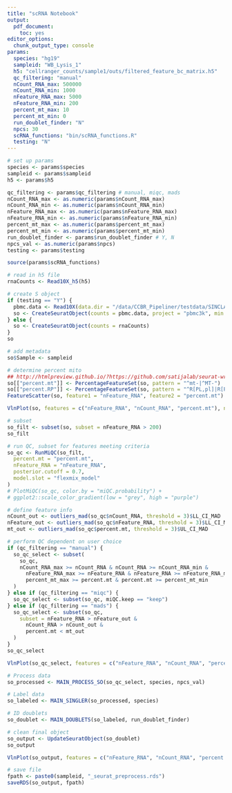 ```yaml
---
title: "scRNA Notebook"
output:
  pdf_document:
    toc: yes
editor_options:
  chunk_output_type: console
params:
  species: "hg19"
  sampleid: "WB_Lysis_1"
  h5: "cellranger_counts/sample1/outs/filtered_feature_bc_matrix.h5"
  qc_filtering: "manual"
  nCount_RNA_max: 500000
  nCount_RNA_min: 1000
  nFeature_RNA_max: 5000
  nFeature_RNA_min: 200
  percent_mt_max: 10
  percent_mt_min: 0
  run_doublet_finder: "N"
  npcs: 30
  scRNA_functions: "bin/scRNA_functions.R"
  testing: "N"
---
```


```r
# set up params
species <- params$species
sampleid <- params$sampleid
h5 <- params$h5

qc_filtering <- params$qc_filtering # manual, miqc, mads
nCount_RNA_max <- as.numeric(params$nCount_RNA_max)
nCount_RNA_min <- as.numeric(params$nCount_RNA_min)
nFeature_RNA_max <- as.numeric(params$nFeature_RNA_max)
nFeature_RNA_min <- as.numeric(params$nFeature_RNA_min)
percent_mt_max <- as.numeric(params$percent_mt_max)
percent_mt_min <- as.numeric(params$percent_mt_min)
run_doublet_finder <- params$run_doublet_finder # Y, N
npcs_val <- as.numeric(params$npcs)
testing <- params$testing

source(params$scRNA_functions)
```

```r
# read in h5 file
rnaCounts <- Read10X_h5(h5)

# create S object
if (testing == "Y") {
  pbmc.data <- Read10X(data.dir = "/data/CCBR_Pipeliner/testdata/SINCLAIR/data_storage/10xFQ/filtered_gene_bc_matrices/hg19/")
  so <- CreateSeuratObject(counts = pbmc.data, project = "pbmc3k", min.cells = 3, min.features = 200)
} else {
  so <- CreateSeuratObject(counts = rnaCounts)
}
so

# add metadata
so$Sample <- sampleid

# determine percent mito
## http://htmlpreview.github.io/?https://github.com/satijalab/seurat-wrappers/blob/master/docs/miQC.html
so[["percent.mt"]] <- PercentageFeatureSet(so, pattern = "^mt-|^MT-")
so[["percent.RP"]] <- PercentageFeatureSet(so, pattern = "^R[PL,pl]|R[PS,ps]")
FeatureScatter(so, feature1 = "nFeature_RNA", feature2 = "percent.mt")

VlnPlot(so, features = c("nFeature_RNA", "nCount_RNA", "percent.mt"), ncol = 3)
```

```r
# subset
so_filt <- subset(so, subset = nFeature_RNA > 200)
so_filt

# run QC, subset for features meeting criteria
so_qc <- RunMiQC(so_filt,
  percent.mt = "percent.mt",
  nFeature_RNA = "nFeature_RNA",
  posterior.cutoff = 0.7,
  model.slot = "flexmix_model"
)
# PlotMiQC(so_qc, color.by = "miQC.probability") +
# ggplot2::scale_color_gradient(low = "grey", high = "purple")
```

```r
# define feature info
nCount_out <- outliers_mad(so_qc$nCount_RNA, threshold = 3)$LL_CI_MAD
nFeature_out <- outliers_mad(so_qc$nFeature_RNA, threshold = 3)$LL_CI_MAD
mt_out <- outliers_mad(so_qc$percent.mt, threshold = 3)$UL_CI_MAD

# perform QC dependent on user choice
if (qc_filtering == "manual") {
  so_qc_select <- subset(
    so_qc,
    nCount_RNA_max >= nCount_RNA & nCount_RNA >= nCount_RNA_min &
      nFeature_RNA_max >= nFeature_RNA & nFeature_RNA >= nFeature_RNA_min &
      percent_mt_max >= percent.mt & percent.mt >= percent_mt_min
  )
} else if (qc_filtering == "miqc") {
  so_qc_select <- subset(so_qc, miQC.keep == "keep")
} else if (qc_filtering == "mads") {
  so_qc_select <- subset(so_qc,
    subset = nFeature_RNA > nFeature_out &
      nCount_RNA > nCount_out &
      percent.mt < mt_out
  )
}
so_qc_select

VlnPlot(so_qc_select, features = c("nFeature_RNA", "nCount_RNA", "percent.mt"), ncol = 3)

# Process data
so_processed <- MAIN_PROCESS_SO(so_qc_select, species, npcs_val)

# Label data
so_labeled <- MAIN_SINGLER(so_processed, species)

# ID doublets
so_doublet <- MAIN_DOUBLETS(so_labeled, run_doublet_finder)
```

```r
# clean final object
so_output <- UpdateSeuratObject(so_doublet)
so_output

VlnPlot(so_output, features = c("nFeature_RNA", "nCount_RNA", "percent.mt"), ncol = 3, group.by = "Sample")

# save file
fpath <- paste0(sampleid, "_seurat_preprocess.rds")
saveRDS(so_output, fpath)
```
